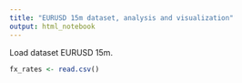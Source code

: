 ```yaml
---
title: "EURUSD 15m dataset, analysis and visualization"
output: html_notebook
---
```



Load dataset EURUSD 15m. 
```r
fx_rates <- read.csv()

```



